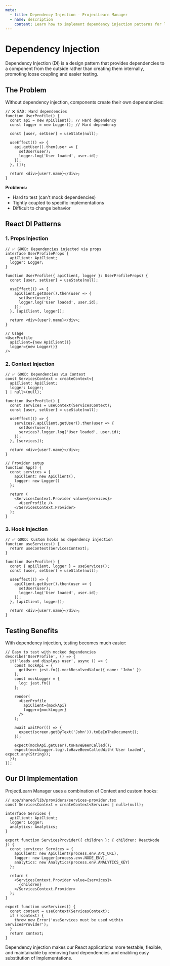 ```yaml
---
meta:
  - title: Dependency Injection - ProjectLearn Manager
  - name: description
    content: Learn how to implement dependency injection patterns for loosely coupled and testable React applications.
---
```


# Dependency Injection

Dependency Injection (DI) is a design pattern that provides dependencies to a component from the outside rather than creating them internally, promoting loose coupling and easier testing.

## The Problem

Without dependency injection, components create their own dependencies:

```tsx
// ❌ BAD: Hard dependencies
function UserProfile() {
  const api = new ApiClient(); // Hard dependency
  const logger = new Logger(); // Hard dependency
  
  const [user, setUser] = useState(null);
  
  useEffect(() => {
    api.getUser().then(user => {
      setUser(user);
      logger.log('User loaded', user.id);
    });
  }, []);
  
  return <div>{user?.name}</div>;
}
```

**Problems:**
- Hard to test (can't mock dependencies)
- Tightly coupled to specific implementations
- Difficult to change behavior

## React DI Patterns

### 1. **Props Injection**
```tsx
// ✅ GOOD: Dependencies injected via props
interface UserProfileProps {
  apiClient: ApiClient;
  logger: Logger;
}

function UserProfile({ apiClient, logger }: UserProfileProps) {
  const [user, setUser] = useState(null);
  
  useEffect(() => {
    apiClient.getUser().then(user => {
      setUser(user);
      logger.log('User loaded', user.id);
    });
  }, [apiClient, logger]);
  
  return <div>{user?.name}</div>;
}

// Usage
<UserProfile 
  apiClient={new ApiClient()} 
  logger={new Logger()} 
/>
```

### 2. **Context Injection**
```tsx
// ✅ GOOD: Dependencies via Context
const ServicesContext = createContext<{
  apiClient: ApiClient;
  logger: Logger;
} | null>(null);

function UserProfile() {
  const services = useContext(ServicesContext);
  const [user, setUser] = useState(null);
  
  useEffect(() => {
    services?.apiClient.getUser().then(user => {
      setUser(user);
      services?.logger.log('User loaded', user.id);
    });
  }, [services]);
  
  return <div>{user?.name}</div>;
}

// Provider setup
function App() {
  const services = {
    apiClient: new ApiClient(),
    logger: new Logger()
  };
  
  return (
    <ServicesContext.Provider value={services}>
      <UserProfile />
    </ServicesContext.Provider>
  );
}
```

### 3. **Hook Injection**
```tsx
// ✅ GOOD: Custom hooks as dependency injection
function useServices() {
  return useContext(ServicesContext);
}

function UserProfile() {
  const { apiClient, logger } = useServices();
  const [user, setUser] = useState(null);
  
  useEffect(() => {
    apiClient.getUser().then(user => {
      setUser(user);
      logger.log('User loaded', user.id);
    });
  }, [apiClient, logger]);
  
  return <div>{user?.name}</div>;
}
```

## Testing Benefits

With dependency injection, testing becomes much easier:

```tsx
// Easy to test with mocked dependencies
describe('UserProfile', () => {
  it('loads and displays user', async () => {
    const mockApi = {
      getUser: jest.fn().mockResolvedValue({ name: 'John' })
    };
    const mockLogger = {
      log: jest.fn()
    };
    
    render(
      <UserProfile 
        apiClient={mockApi} 
        logger={mockLogger} 
      />
    );
    
    await waitFor(() => {
      expect(screen.getByText('John')).toBeInTheDocument();
    });
    
    expect(mockApi.getUser).toHaveBeenCalled();
    expect(mockLogger.log).toHaveBeenCalledWith('User loaded', expect.any(String));
  });
});
```

## Our DI Implementation

ProjectLearn Manager uses a combination of Context and custom hooks:

```tsx
// app/shared/lib/providers/services-provider.tsx
const ServicesContext = createContext<Services | null>(null);

interface Services {
  apiClient: ApiClient;
  logger: Logger;
  analytics: Analytics;
}

export function ServicesProvider({ children }: { children: ReactNode }) {
  const services: Services = {
    apiClient: new ApiClient(process.env.API_URL),
    logger: new Logger(process.env.NODE_ENV),
    analytics: new Analytics(process.env.ANALYTICS_KEY)
  };
  
  return (
    <ServicesContext.Provider value={services}>
      {children}
    </ServicesContext.Provider>
  );
}

export function useServices() {
  const context = useContext(ServicesContext);
  if (!context) {
    throw new Error('useServices must be used within ServicesProvider');
  }
  return context;
}
```

Dependency injection makes our React applications more testable, flexible, and maintainable by removing hard dependencies and enabling easy substitution of implementations. 
